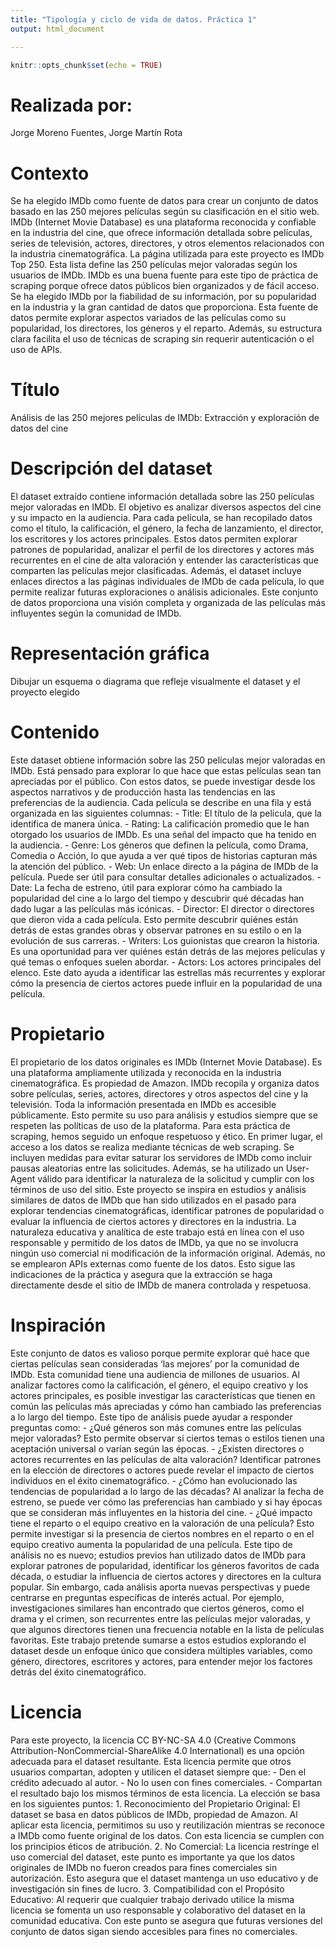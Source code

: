 ```yaml
---
title: "Tipología y ciclo de vida de datos. Práctica 1"
output: html_document

---
```


```r
knitr::opts_chunk$set(echo = TRUE)
```

# Realizada por:
Jorge Moreno Fuentes, Jorge Martín Rota


# Contexto
Se ha elegido IMDb como fuente de datos para crear un conjunto de datos basado en las 250 mejores películas según su clasificación en el sitio web. IMDb (Internet Movie Database) es una plataforma reconocida y confiable en la industria del cine, que ofrece información detallada sobre películas, series de televisión, actores, directores, y otros elementos relacionados con la industria cinematográfica. La página utilizada para este proyecto es IMDb Top 250. Esta lista define las 250 películas mejor valoradas según los usuarios de IMDb.
IMDb es una buena fuente para este tipo de práctica de scraping porque ofrece datos públicos bien organizados y de fácil acceso. Se ha elegido IMDb por la fiabilidad de su información, por su popularidad en la industria y la gran cantidad de datos que proporciona. Esta fuente de datos permite explorar aspectos variados de las películas como su popularidad, los directores, los géneros y el reparto. Además, su estructura clara facilita el uso de técnicas de scraping sin requerir autenticación o el uso de APIs.


# Título
Análisis de las 250 mejores películas de IMDb: Extracción y exploración de datos del cine

# Descripción del dataset
El dataset extraído contiene información detallada sobre las 250 películas mejor valoradas en IMDb. El objetivo es analizar diversos aspectos del cine y su impacto en la audiencia. Para cada película, se han recopilado datos como el título, la calificación, el género, la fecha de lanzamiento, el director, los escritores y los actores principales.
Estos datos permiten explorar patrones de popularidad, analizar el perfil de los directores y actores más recurrentes en el cine de alta valoración y entender las características que comparten las películas mejor clasificadas. Además, el dataset incluye enlaces directos a las páginas individuales de IMDb de cada película, lo que permite realizar futuras exploraciones o análisis adicionales. Este conjunto de datos proporciona una visión completa y organizada de las películas más influyentes según la comunidad de IMDb.


# Representación gráfica
Dibujar un esquema o diagrama que refleje visualmente el dataset y el proyecto elegido

# Contenido
Este dataset obtiene información sobre las 250 películas mejor valoradas en IMDb. Está pensado para explorar lo que hace que estas películas sean tan apreciadas por el público. Con estos datos, se puede investigar desde los aspectos narrativos y de producción hasta las tendencias en las preferencias de la audiencia.
Cada película se describe en una fila y está organizada en las siguientes columnas:
- Title: El título de la película, que la identifica de manera única.
- Rating: La calificación promedio que le han otorgado los usuarios de IMDb. Es una señal del impacto que ha tenido en la audiencia.
- Genre: Los géneros que definen la película, como Drama, Comedia o Acción, lo que ayuda a ver qué tipos de historias capturan más la atención del público.
- Web: Un enlace directo a la página de IMDb de la película. Puede ser útil para consultar detalles adicionales o actualizados.
- Date: La fecha de estreno, útil para explorar cómo ha cambiado la popularidad del cine a lo largo del tiempo y descubrir qué décadas han dado lugar a las películas más icónicas.
- Director: El director o directores que dieron vida a cada película. Esto permite descubrir quiénes están detrás de estas grandes obras y observar patrones en su estilo o en la evolución de sus carreras.
- Writers: Los guionistas que crearon la historia. Es una oportunidad para ver quiénes están detrás de las mejores películas y qué temas o enfoques suelen abordar.
- Actors: Los actores principales del elenco. Este dato ayuda a identificar las estrellas más recurrentes y explorar cómo la presencia de ciertos actores puede influir en la popularidad de una película.


# Propietario
El propietario de los datos originales es IMDb (Internet Movie Database). Es una plataforma ampliamente utilizada y reconocida en la industria cinematográfica. Es propiedad de Amazon. IMDb recopila y organiza datos sobre películas, series, actores, directores y otros aspectos del cine y la televisión. Toda la información presentada en IMDb es accesible públicamente. Esto permite su uso para análisis y estudios siempre que se respeten las políticas de uso de la plataforma.
Para esta práctica de scraping, hemos seguido un enfoque respetuoso y ético. En primer lugar, el acceso a los datos se realiza mediante técnicas de web scraping. Se incluyen medidas para evitar saturar los servidores de IMDb como incluir pausas aleatorias entre las solicitudes. Además, se ha utilizado un User-Agent válido para identificar la naturaleza de la solicitud y cumplir con los términos de uso del sitio.
Este proyecto se inspira en estudios y análisis similares de datos de IMDb que han sido utilizados en el pasado para explorar tendencias cinematográficas, identificar patrones de popularidad o evaluar la influencia de ciertos actores y directores en la industria. La naturaleza educativa y analítica de este trabajo está en línea con el uso responsable y permitido de los datos de IMDb, ya que no se involucra ningún uso comercial ni modificación de la información original. Además, no se emplearon APIs externas como fuente de los datos. Esto sigue las indicaciones de la práctica y asegura que la extracción se haga directamente desde el sitio de IMDb de manera controlada y respetuosa.


# Inspiración
Este conjunto de datos es valioso porque permite explorar qué hace que ciertas películas sean consideradas 'las mejores' por la comunidad de IMDb. Esta comunidad tiene una audiencia de millones de usuarios. Al analizar factores como la calificación, el género, el equipo creativo y los actores principales, es posible investigar las características que tienen en común las películas más apreciadas y cómo han cambiado las preferencias a lo largo del tiempo.
Este tipo de análisis puede ayudar a responder preguntas como:
- ¿Qué géneros son más comunes entre las películas mejor valoradas?
Esto permite observar si ciertos temas o estilos tienen una aceptación universal o varían según las épocas.
- ¿Existen directores o actores recurrentes en las películas de alta valoración?
Identificar patrones en la elección de directores o actores puede revelar el impacto de ciertos individuos en el éxito cinematográfico.
- ¿Cómo han evolucionado las tendencias de popularidad a lo largo de las décadas?
Al analizar la fecha de estreno, se puede ver cómo las preferencias han cambiado y si hay épocas que se consideran más influyentes en la historia del cine.
- ¿Qué impacto tiene el reparto o el equipo creativo en la valoración de una película?
Esto permite investigar si la presencia de ciertos nombres en el reparto o en el equipo creativo aumenta la popularidad de una película.
Este tipo de análisis no es nuevo; estudios previos han utilizado datos de IMDb para explorar patrones de popularidad, identificar los géneros favoritos de cada década, o estudiar la influencia de ciertos actores y directores en la cultura popular. Sin embargo, cada análisis aporta nuevas perspectivas y puede centrarse en preguntas específicas de interés actual. Por ejemplo, investigaciones similares han encontrado que ciertos géneros, como el drama y el crimen, son recurrentes entre las películas mejor valoradas, y que algunos directores tienen una frecuencia notable en la lista de películas favoritas. Este trabajo pretende sumarse a estos estudios explorando el dataset desde un enfoque único que considera múltiples variables, como género, directores, escritores y actores, para entender mejor los factores detrás del éxito cinematográfico.

# Licencia
Para este proyecto, la licencia CC BY-NC-SA 4.0 (Creative Commons Attribution-NonCommercial-ShareAlike 4.0 International) es una opción adecuada para el dataset resultante. Esta licencia permite que otros usuarios compartan, adopten y utilicen el dataset siempre que:
- Den el crédito adecuado al autor.
- No lo usen con fines comerciales.
- Compartan el resultado bajo los mismos términos de esta licencia.
La elección se basa en los siguientes puntos:
1. Reconocimiento del Propietario Original: El dataset se basa en datos públicos de IMDb, propiedad de Amazon. Al aplicar esta licencia, permitimos su uso y reutilización mientras se reconoce a IMDb como fuente original de los datos. Con esta licencia se cumplen con los principios éticos de atribución.
2. No Comercial: La licencia restringe el uso comercial del dataset, este punto es importante ya que los datos originales de IMDb no fueron creados para fines comerciales sin autorización. Esto asegura que el dataset mantenga un uso educativo y de investigación sin fines de lucro.
3. Compatibilidad con el Propósito Educativo: Al requerir que cualquier trabajo derivado utilice la misma licencia se fomenta un uso responsable y colaborativo del dataset en la comunidad educativa. Con este punto se asegura que futuras versiones del conjunto de datos sigan siendo accesibles para fines no comerciales.


